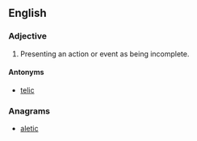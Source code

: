 ==English==
{{wikipedia|telicity}}

===Adjective===
{{en-adj}}

# {{context|linguistics|lang=en}} Presenting an action or event as being incomplete.

====Antonyms====
* [[telic]]

===Anagrams===
* [[aletic#English|aletic]]